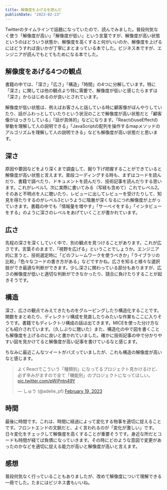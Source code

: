 ```yaml
---
title: 解像度を上げるを読んだ
publishDate: "2023-02-23"
---
```



<LinkCard url="https://www.amazon.co.jp/-/en/%E9%A6%AC%E7%94%B0%E9%9A%86%E6%98%8E/dp/4862763189" />

Twitterのタイムラインで話題になっていたので、読んでみました。普段何気なく使う「解像度が高い」「解像度が低い」という言葉ですが、解像度が高い状態というのはどういう状態か、解像度を高くすると何がいいのか、解像度を上げるにはどうすれば良いかが丁寧にまとまっている本でした。ビジネス本ですが、エンジニアが読んでもとてもためになる本でした。

## 解像度をあげる4つの観点

書籍の中では、「深さ」「広さ」「構造」「時間」の4つに分解しています。特に「深さ」に関しては他の観点より特に需要で、解像度が低いと感じたらまずは「深さ」からはじめるのが良いとされています。

解像度が低い状態は、例えばお客さんと話している時に顧客像がぼんやりしていたり、話がふわっとしていたりという状況のことで解像度が高い状態だと「顧客像がはっきりしている」「話が具体的」などになります。「ReactのuseEffectの挙動を理解して人の説明できる」「JavaScriptの配列を操作するmapメソッドのアルゴリズムを理解して人の説明できる」なども解像度が高い状態だと思います。

## 深さ

原因や要因などをより深くまで調査して、掘り下げ把握することができていると解像度が高い状態と言えます。普段コーディングする時も、まずはコードを読んだり、書籍で調べたり、ドキュメントを読んだり、技術記事を読んだりする思います。これがレベル1。次に実際に書いてみる（写経も含めて）これでレベル2。そのあと不明点を人に聴いたり、レビューに出してレビューを受けたりして、知見を得たりするのがレベル3というように階層が深くなるにつれ解像度が上がっていきます。書籍の中でも「情報量を増やす」「サーベイをする」「インタビューをする」のように深さのレベルをあげていくことが書かれています。

## 広さ

先程の深さを深くしていく中で、別の観点を見つけることがあります。これが広さです。言葉そのままで、「視野を広げる」ということでしょうか。エンジニア的に言うと、技術選定時に「どのフレームワークを使うべきか」「ライブラリの比較」「色々なコードの書き方がある」などですかね。広さを知ると様々な選択肢ができ最適な判断ができます。少し深さに関わっている部分もありますが、広さの解像度が低いと適切な判断ができなかったり、競合に負けたりすることが起きそうです。

## 構造

深さ、広さの観点でみえてきたものをグルーピングしたり構造化することです。関数をまとめたり、ディレクトリ構成を見直したりみたいな作業もここに入りそうです。書籍でもディレクトリ構成の話は出てきます。MICEを使った分け方なども紹介されています。（久しぶりに聴いた）また、構造化の中で図を書くことも解像度を上げるのに良いと書かれていました。確かに技術記事の中で分かりやすい図を見かけてると解像度が高い記事を書けているなと感じます。

ちなみに最近こんなツイートがバズっていましたが、これも構造の解像度が高いなと感じます。

<blockquote class="twitter-tweet"><p lang="ja" dir="ltr">よくReactでこういう「種類別」になってるプロジェクト見かけるけど、必ず辛みがますので全て「機能別」のプロジェクトになってほしい。 <a href="https://t.co/pWiPntn49Y">pic.twitter.com/pWiPntn49Y</a></p>&mdash; しゅう (@adelie_pf) <a href="https://twitter.com/adelie_pf/status/1627265417428504577?ref_src=twsrc%5Etfw">February 19, 2023</a></blockquote> <script async src="https://platform.twitter.com/widgets.js" charset="utf-8"></script>

## 時間

最後に時間です。これは、時間に経過によって変化する物事を適切に捉えることです。フロントエンドの文脈だと、よく言われるのが「変化が激しい」です。日々変化をチェックして解像度を高くすることが重要そうです。身近な所だとコードも時間が経てば負債になっていきます。その時にどのような意図で変更があったのかなどを適切に捉える能力が高いと解像度が高いと言えます。

## 感想

普段何気なく行っていることもありましたが、改めて解像度について理解できる一冊でした。たまにはビジネス書もいいね。